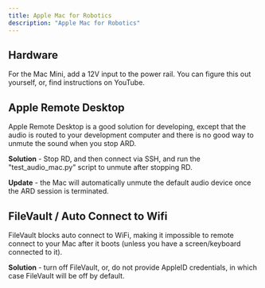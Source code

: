 ```yaml
---
title: Apple Mac for Robotics
description: "Apple Mac for Robotics"
---
```


## Hardware

For the Mac Mini, add a 12V input to the power rail. You can figure this out yourself, or, find instructions on YouTube.

## Apple Remote Desktop

Apple Remote Desktop is a good solution for developing, except that the audio is routed to your development computer and there is no good way to unmute the sound when you stop ARD.

**Solution** - Stop RD, and then connect via SSH, and run the "test_audio_mac.py" script to unmute after stopping RD. 

**Update** - the Mac will automatically unmute the default audio device once the ARD session is terminated.

## FileVault / Auto Connect to Wifi

FileVault blocks auto connect to WiFi, making it impossible to remote connect to your Mac after it boots (unless you have a screen/keyboard connected to it).

**Solution** - turn off FileVault, or, do not provide AppleID credentials, in which case FileVault will be off by default. 